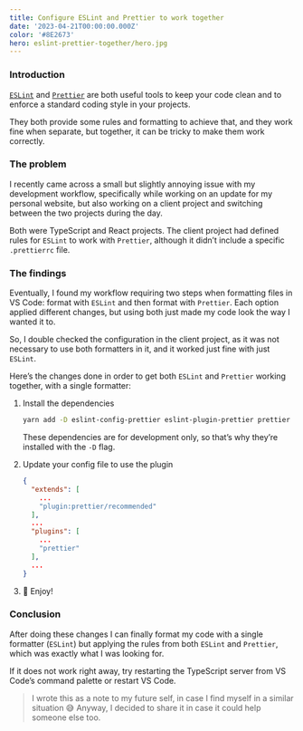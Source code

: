 ```yaml
---
title: Configure ESLint and Prettier to work together
date: '2023-04-21T00:00:00.000Z'
color: '#8E2673'
hero: eslint-prettier-together/hero.jpg
---
```


### Introduction

[`ESLint`](https://eslint.org/) and [`Prettier`](https://prettier.io/) are both useful tools to keep your code clean and to enforce a standard coding style in your projects.

They both provide some rules and formatting to achieve that, and they work fine when separate, but together, it can be tricky to make them work correctly.

### The problem

I recently came across a small but slightly annoying issue with my development workflow, specifically while working on an update for my personal website, but also working on a client project and switching between the two projects during the day.

Both were TypeScript and React projects. The client project had defined rules for `ESLint` to work with `Prettier`, although it didn’t include a specific `.prettierrc` file.

### The findings

Eventually, I found my workflow requiring two steps when formatting files in VS Code: format with `ESLint` and then format with `Prettier`. Each option applied different changes, but using both just made my code look the way I wanted it to.

So, I double checked the configuration in the client project, as it was not necessary to use both formatters in it, and it worked just fine with just `ESLint`.

Here’s the changes done in order to get both `ESLint` and `Prettier` working together, with a single formatter:

1. Install the dependencies

   ```bash
   yarn add -D eslint-config-prettier eslint-plugin-prettier prettier
   ```

   These dependencies are for development only, so that’s why they’re installed with the `-D` flag.

2. Update your config file to use the plugin

   ```json title=".eslintrc | .eslintrc.json" {4,9}
   {
     "extends": [
       ...
       "plugin:prettier/recommended"
     ],
     ...
     "plugins": [
       ...
       "prettier"
     ],
     ...
   }

   ```

3. 🎉 Enjoy!

### Conclusion

After doing these changes I can finally format my code with a single formatter (`ESLint`) but applying the rules from both `ESLint` and `Prettier`, which was exactly what I was looking for.

If it does not work right away, try restarting the TypeScript server from VS Code’s command palette or restart VS Code.

> I wrote this as a note to my future self, in case I find myself in a similar situation 😅
> Anyway, I decided to share it in case it could help someone else too.
